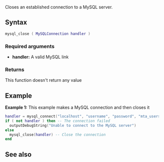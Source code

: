 <pageclass class="#AA7592" subcaption="MTA-MySQL Module"></pageclass>

{{ModuleFunction|MTA-MySQL}}
Closes an established connection to a MySQL server.

==Syntax==
<syntaxhighlight lang="lua">
mysql_close ( MySQLConnection handler )
</syntaxhighlight>
===Required arguments===
* '''handler:''' A valid MySQL link

===Returns===
This function doesn't return any value

==Example==
'''Example 1:''' This example makes a MySQL connection and then closes it
<syntaxhighlight lang="lua">
handler = mysql_connect("localhost", "username", "password", "mta_users") -- Establish the connection
if ( not handler ) then -- The connection failed
  outputDebugString("Unable to connect to the MySQL server")
else
  mysql_close(handler) -- Close the connection
end
</syntaxhighlight>

==See also==
{{Modules/MTA-MySQL/Handler_functions}}